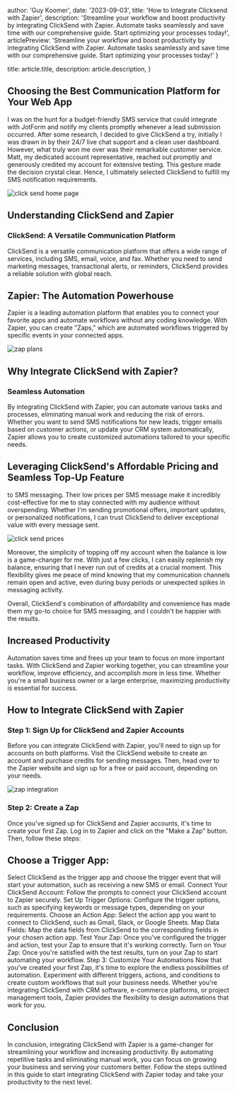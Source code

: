 
  author: 'Guy Koomer',
  date: '2023-09-03',
  title: 'How to Integrate Clicksend with Zapier',
  description: 'Streamline your workflow and boost productivity by integrating ClickSend with Zapier. Automate tasks seamlessly and save time with our comprehensive guide. Start optimizing your processes today!',
  articlePreview: 'Streamline your workflow and boost productivity by integrating ClickSend with Zapier. Automate tasks seamlessly and save time with our comprehensive guide. Start optimizing your processes today!'
}

  title: article.title,
  description: article.description,
}


## Choosing the Best Communication Platform for Your Web App

I was on the hunt for a budget-friendly SMS service that could integrate with JotForm and notify my clients promptly whenever a lead submission occurred. After some research, I decided to give ClickSend a try, initially I was drawn in by their 24/7 live chat support and a clean user dashboard. However, what truly won me over was their remarkable customer service. Matt, my dedicated account representative, reached out promptly and generously credited my account for extensive testing. This gesture made the decision crystal clear. Hence, I ultimately selected ClickSend to fulfill my SMS notification requirements.



<div
  style={{
    backgroundColor: 'black',
    padding: '2rem',
    borderRadius: 'none !important',
  }}
>
  <Image src={clicksendHome} alt="click send home page" />
</div>

## Understanding ClickSend and Zapier
### ClickSend: A Versatile Communication Platform
ClickSend is a versatile communication platform that offers a wide range of services, including SMS, email, voice, and fax. Whether you need to send marketing messages, transactional alerts, or reminders, ClickSend provides a reliable solution with global reach.

## Zapier: The Automation Powerhouse
Zapier is a leading automation platform that enables you to connect your favorite apps and automate workflows without any coding knowledge. With Zapier, you can create "Zaps," which are automated workflows triggered by specific events in your connected apps.

<div
  style={{
    backgroundColor: 'black',
    padding: '2rem',
    borderRadius: 'none !important',
  }}
>
  <Image src={zapPricing} alt="zap plans" />
</div>

## Why Integrate ClickSend with Zapier?
### Seamless Automation
By integrating ClickSend with Zapier, you can automate various tasks and processes, eliminating manual work and reducing the risk of errors. Whether you want to send SMS notifications for new leads, trigger emails based on customer actions, or update your CRM system automatically, Zapier allows you to create customized automations tailored to your specific needs.

## Leveraging ClickSend's Affordable Pricing and Seamless Top-Up Feature
to SMS messaging. Their low prices per SMS message make it incredibly cost-effective for me to stay connected with my audience without overspending. Whether I'm sending promotional offers, important updates, or personalized notifications, I can trust ClickSend to deliver exceptional value with every message sent.

<div
  style={{
    backgroundColor: 'black',
    padding: '2rem',
    borderRadius: 'none !important',
  }}
>
  <Image src={clicksendPrices} alt="click send prices" />
</div>

Moreover, the simplicity of topping off my account when the balance is low is a game-changer for me. With just a few clicks, I can easily replenish my balance, ensuring that I never run out of credits at a crucial moment. This flexibility gives me peace of mind knowing that my communication channels remain open and active, even during busy periods or unexpected spikes in messaging activity. 

Overall, ClickSend's combination of affordability and convenience has made them my go-to choice for SMS messaging, and I couldn't be happier with the results.

## Increased Productivity
Automation saves time and frees up your team to focus on more important tasks. With ClickSend and Zapier working together, you can streamline your workflow, improve efficiency, and accomplish more in less time. Whether you're a small business owner or a large enterprise, maximizing productivity is essential for success.

## How to Integrate ClickSend with Zapier
### Step 1: Sign Up for ClickSend and Zapier Accounts
Before you can integrate ClickSend with Zapier, you'll need to sign up for accounts on both platforms. Visit the ClickSend website to create an account and purchase credits for sending messages. Then, head over to the Zapier website and sign up for a free or paid account, depending on your needs.

<div
  style={{
    backgroundColor: 'black',
    padding: '2rem',
    borderRadius: 'none !important',
  }}
>
  <Image src={zapSelection} alt="zap integration" />
</div> 

### Step 2: Create a Zap
Once you've signed up for ClickSend and Zapier accounts, it's time to create your first Zap. Log in to Zapier and click on the "Make a Zap" button. Then, follow these steps:

## Choose a Trigger App: 
Select ClickSend as the trigger app and choose the trigger event that will start your automation, such as receiving a new SMS or email.
Connect Your ClickSend Account: Follow the prompts to connect your ClickSend account to Zapier securely.
Set Up Trigger Options: Configure the trigger options, such as specifying keywords or message types, depending on your requirements.
Choose an Action App: Select the action app you want to connect to ClickSend, such as Gmail, Slack, or Google Sheets.
Map Data Fields: Map the data fields from ClickSend to the corresponding fields in your chosen action app.
Test Your Zap: Once you've configured the trigger and action, test your Zap to ensure that it's working correctly.
Turn on Your Zap: Once you're satisfied with the test results, turn on your Zap to start automating your workflow.
Step 3: Customize Your Automations
Now that you've created your first Zap, it's time to explore the endless possibilities of automation. Experiment with different triggers, actions, and conditions to create custom workflows that suit your business needs. Whether you're integrating ClickSend with CRM software, e-commerce platforms, or project management tools, Zapier provides the flexibility to design automations that work for you.

## Conclusion
In conclusion, integrating ClickSend with Zapier is a game-changer for streamlining your workflow and increasing productivity. By automating repetitive tasks and eliminating manual work, you can focus on growing your business and serving your customers better. Follow the steps outlined in this guide to start integrating ClickSend with Zapier today and take your productivity to the next level.


